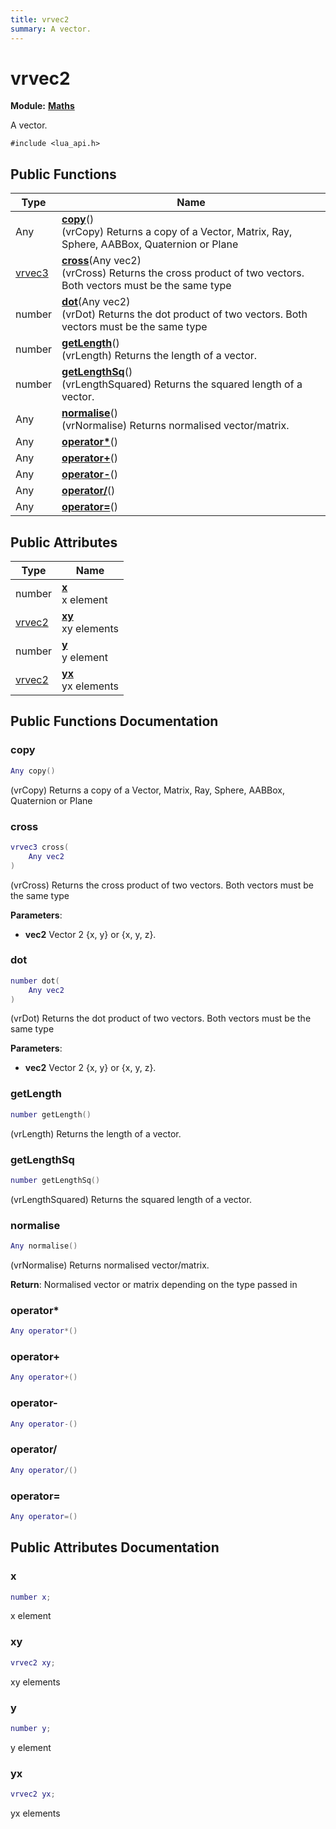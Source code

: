 ```yaml
---
title: vrvec2
summary: A vector. 
---
```


# vrvec2

**Module:** **[Maths](../modules/maths.mdx)**

A vector. 

`#include <lua_api.h>`

## Public Functions

| Type           | Name           |
| -------------- | -------------- |
| Any | **[copy](#copy)**()<br />(vrCopy) Returns a copy of a Vector, Matrix, Ray, Sphere, AABBox, Quaternion or Plane  |
| [vrvec3](../classes/vrvec3.mdx) | **[cross](#cross)**(Any vec2)<br />(vrCross) Returns the cross product of two vectors. Both vectors must be the same type  |
| number | **[dot](#dot)**(Any vec2)<br />(vrDot) Returns the dot product of two vectors. Both vectors must be the same type  |
| number | **[getLength](#getlength)**()<br />(vrLength) Returns the length of a vector.  |
| number | **[getLengthSq](#getlengthsq)**()<br />(vrLengthSquared) Returns the squared length of a vector.  |
| Any | **[normalise](#normalise)**()<br />(vrNormalise) Returns normalised vector/matrix.  |
| Any | **[operator*](#operator)**() |
| Any | **[operator+](#operator-1)**() |
| Any | **[operator-](#operator-)**() |
| Any | **[operator/](#operator-2)**() |
| Any | **[operator=](#operator-3)**() |

## Public Attributes

| Type           | Name           |
| -------------- | -------------- |
| number | **[x](#x)** <br />x element  |
| [vrvec2](../classes/vrvec2.mdx) | **[xy](#xy)** <br />xy elements  |
| number | **[y](#y)** <br />y element  |
| [vrvec2](../classes/vrvec2.mdx) | **[yx](#yx)** <br />yx elements  |

## Public Functions Documentation

### copy

```lua
Any copy()
```

(vrCopy) Returns a copy of a Vector, Matrix, Ray, Sphere, AABBox, Quaternion or Plane 

### cross

```lua
vrvec3 cross(
    Any vec2
)
```

(vrCross) Returns the cross product of two vectors. Both vectors must be the same type 

**Parameters**: 

  * **vec2** Vector 2 {x, y} or {x, y, z}. 

### dot

```lua
number dot(
    Any vec2
)
```

(vrDot) Returns the dot product of two vectors. Both vectors must be the same type 

**Parameters**: 

  * **vec2** Vector 2 {x, y} or {x, y, z}. 

### getLength

```lua
number getLength()
```

(vrLength) Returns the length of a vector. 

### getLengthSq

```lua
number getLengthSq()
```

(vrLengthSquared) Returns the squared length of a vector. 

### normalise

```lua
Any normalise()
```

(vrNormalise) Returns normalised vector/matrix. 

**Return**: Normalised vector or matrix depending on the type passed in 

### operator*

```lua
Any operator*()
```

### operator+

```lua
Any operator+()
```

### operator-

```lua
Any operator-()
```

### operator/

```lua
Any operator/()
```

### operator=

```lua
Any operator=()
```

## Public Attributes Documentation

### x

```lua
number x;
```

x element 

### xy

```lua
vrvec2 xy;
```

xy elements 

### y

```lua
number y;
```

y element 

### yx

```lua
vrvec2 yx;
```

yx elements 

